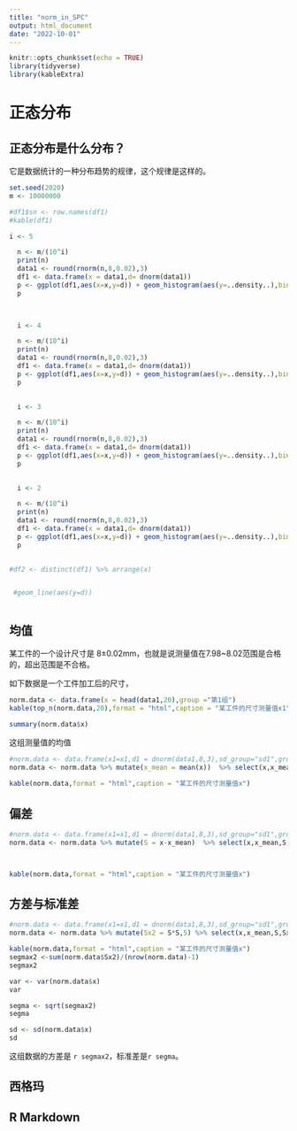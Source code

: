 ```yaml
---
title: "norm_in_SPC"
output: html_document
date: "2022-10-01"
---
```


```r
knitr::opts_chunk$set(echo = TRUE)
library(tidyverse)
library(kableExtra)
```

# 正态分布

## 正态分布是什么分布？

它是数据统计的一种分布趋势的规律，这个规律是这样的。

```r
set.seed(2020)
m <- 10000000

#df1$sn <- row.names(df1)
#kable(df1)

i <- 5

  n <- m/(10^i)
  print(n)
  data1 <- round(rnorm(n,8,0.02),3)
  df1 <- data.frame(x = data1,d= dnorm(data1))
  p <- ggplot(df1,aes(x=x,y=d)) + geom_histogram(aes(y=..density..),binwidth = 0.004) +geom_line()
  p
  


  i <- 4

  n <- m/(10^i)
  print(n)
  data1 <- round(rnorm(n,8,0.02),3)
  df1 <- data.frame(x = data1,d= dnorm(data1))
  p <- ggplot(df1,aes(x=x,y=d)) + geom_histogram(aes(y=..density..),binwidth = 0.004) +geom_line()
  p
  

  i <- 3

  n <- m/(10^i)
  print(n)
  data1 <- round(rnorm(n,8,0.02),3)
  df1 <- data.frame(x = data1,d= dnorm(data1))
  p <- ggplot(df1,aes(x=x,y=d)) + geom_histogram(aes(y=..density..),binwidth = 0.002) +geom_line()
  p
  

  i <- 2

  n <- m/(10^i)
  print(n)
  data1 <- round(rnorm(n,8,0.02),3)
  df1 <- data.frame(x = data1,d= dnorm(data1))
  p <- ggplot(df1,aes(x=x,y=d)) + geom_histogram(aes(y=..density..),binwidth = 0.002) +geom_line()
  p
  

#df2 <- distinct(df1) %>% arrange(x)


 #geom_line(aes(y=d))



```


## 均值

某工件的一个设计尺寸是 8±0.02mm，也就是说测量值在7.98~8.02范围是合格的，超出范围是不合格。

如下数据是一个工件加工后的尺寸，

```r

norm.data <- data.frame(x = head(data1,20),group ="第1组") 
kable(top_n(norm.data,20),format = "html",caption = "某工件的尺寸测量值x1")

summary(norm.data$x)

```

这组测量值的均值


```r
#norm.data <- data.frame(x1=x1,d1 = dnorm(data1,8,3),sd_group="sd1",group ="第1组") 
norm.data <- norm.data %>% mutate(x_mean = mean(x))  %>% select(x,x_mean,group)
                                  
kable(norm.data,format = "html",caption = "某工件的尺寸测量值x")

```

## 偏差

```r
#norm.data <- data.frame(x1=x1,d1 = dnorm(data1,8,3),sd_group="sd1",group ="第1组") 
norm.data <- norm.data %>% mutate(S = x-x_mean)  %>% select(x,x_mean,S,group)



kable(norm.data,format = "html",caption = "某工件的尺寸测量值x")

```

## 方差与标准差

```r
#norm.data <- data.frame(x1=x1,d1 = dnorm(data1,8,3),sd_group="sd1",group ="第1组") 
norm.data <- norm.data %>% mutate(Sx2 = S*S,5) %>% select(x,x_mean,S,Sx2,group)

kable(norm.data,format = "html",caption = "某工件的尺寸测量值x")
segmax2 <-sum(norm.data$Sx2)/(nrow(norm.data)-1)
segmax2 

var <- var(norm.data$x)
var

segma <- sqrt(segmax2)
segma

sd <- sd(norm.data$x)
sd


```

这组数据的方差是 `r segmax2`，标准差是`r segma `。





## 西格玛


## 


## R Markdown


